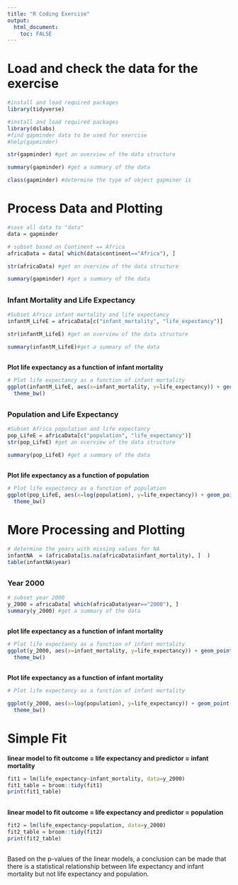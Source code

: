 ```yaml
---
title: "R Coding Exercise"
output:
  html_document:
    toc: FALSE
---
```


## ##
# Load and check the data for the exercise

```r
#install and load required packages
library(tidyverse)
```

```r
#install and load required packages
library(dslabs)
#find gapminder data to be used for exercise
#help(gapminder)
```

```r
str(gapminder) #get an overview of the data structure
```

```r
summary(gapminder) #get a summary of the data
```

```r
class(gapminder) #determine the type of object gapminer is 
```

# Process Data and Plotting

```r
#save all data to "data"
data = gapminder

# subset based on Continent == Africa
africaData = data[ which(data$continent=="Africa"), ]

str(africaData) #get an overview of the data structure
```

```r
summary(gapminder) #get a summary of the data
```
## ##
### Infant Mortality and Life Expectancy 
```r
#Subset Africa infant mortality and life expectancy
infantM_LifeE = africaData[c("infant_mortality", "life_expectancy")]

str(infantM_LifeE) #get an overview of the data structure
```

```r
summary(infantM_LifeE)#get a summary of the data
```
## ##
**Plot life expectancy as a function of infant mortality **
```r
# Plot life expectancy as a function of infant mortality 
ggplot(infantM_LifeE, aes(x=infant_mortality, y=life_expectancy)) + geom_point()+xlab("Infant Mortality")+ ylab("Life Expectancy (Years)")+
  theme_bw()

```
## ##
### Population and Life Expectancy 

```r
#Subset Africa population and life expectancy
pop_LifeE = africaData[c("population", "life_expectancy")]
str(pop_LifeE) #get an overview of the data structure

```

```r
summary(pop_LifeE) #get a summary of the data
```
## ##
**Plot life expectancy as a function of population**
```r
# Plot life expectancy as a function of population
ggplot(pop_LifeE, aes(x=log(population), y=life_expectancy)) + geom_point() +xlab("Population (log)")+ ylab("Life Expectancy (Years)")+
  theme_bw()

```

# More Processing and Plotting

```r
# determine the years with missing values for NA
infantNA  = (africaData[is.na(africaData$infant_mortality), ]  )
table(infantNA$year)
```
## ##
### Year 2000
```r
# subset year 2000
y_2000 = africaData[ which(africaData$year=="2000"), ]
summary(y_2000) #get a summary of the data
```
## ##
**plot life expectancy as a function of infant mortality**
```r
# Plot life expectancy as a function of infant mortality 
ggplot(y_2000, aes(x=infant_mortality, y=life_expectancy)) + geom_point() +xlab("Infant Mortality")+ ylab("Life Expectancy (Years)")+
  theme_bw()
```
## ##
**Plot life expectancy as a function of infant mortality **
```r
# Plot life expectancy as a function of infant mortality 

ggplot(y_2000, aes(x=log(population), y=life_expectancy)) + geom_point() +xlab("Population (log)")+ ylab("Life Expectancy (Years)")+
  theme_bw()
```

# Simple Fit


**linear model to fit outcome = life expectancy and predictor = infant mortality**
```r

fit1 = lm(life_expectancy~infant_mortality, data=y_2000)
fit1_table = broom::tidy(fit1)
print(fit1_table)
```
## ##
**linear model to fit outcome = life expectancy and predictor = population**
```r
fit2 = lm(life_expectancy~population, data=y_2000)
fit2_table = broom::tidy(fit2)
print(fit2_table)
```
## ##
Based on the p-values of the linear models, a conclusion can be made that there is a statistical relationship between life expectancy and infant mortality but not life expectancy and population. 